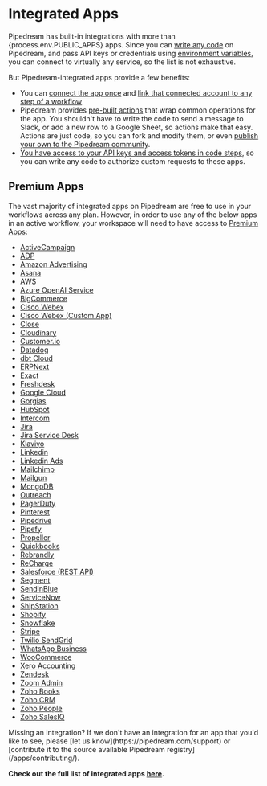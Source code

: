 
# Integrated Apps

Pipedream has built-in integrations with more than {process.env.PUBLIC_APPS} apps. Since you can [write any code](/code/nodejs/) on Pipedream, and pass API keys or credentials using [environment variables](/environment-variables/), you can connect to virtually any service, so the list is not exhaustive.

But Pipedream-integrated apps provide a few benefits:

- You can [connect the app once](/connected-accounts/) and [link that connected account to any step of a workflow](/connected-accounts/#connecting-accounts)
- Pipedream provides [pre-built actions](/components#actions) that wrap common operations for the app. You shouldn't have to write the code to send a message to Slack, or add a new row to a Google Sheet, so actions make that easy. Actions are just code, so you can fork and modify them, or even [publish your own to the Pipedream community](/apps/contributing/).
- [You have access to your API keys and access tokens in code steps](/code/nodejs/auth/), so you can write any code to authorize custom requests to these apps.

## Premium Apps

The vast majority of integrated apps on Pipedream are free to use in your workflows across any plan. However, in order to use any of the below apps in an active workflow, your workspace will need to have access to [Premium Apps](https://pipedream.com/pricing):

- [ActiveCampaign](https://pipedream.com/apps/activecampaign)
- [ADP](https://pipedream.com/apps/adp)
- [Amazon Advertising](https://pipedream.com/apps/amazon_advertising)
- [Asana](https://pipedream.com/apps/asana)
- [AWS](https://pipedream.com/apps/aws)
- [Azure OpenAI Service](https://pipedream.com/apps/azure-openai-service)
- [BigCommerce](https://pipedream.com/apps/bigcommerce)
- [Cisco Webex](https://pipedream.com/apps/cisco-webex)
- [Cisco Webex (Custom App)](https://pipedream.com/apps/cisco-webex-custom-app)
- [Close](https://pipedream.com/apps/close)
- [Cloudinary](https://pipedream.com/apps/cloudinary)
- [Customer.io](https://pipedream.com/apps/customer-io)
- [Datadog](https://pipedream.com/apps/datadog)
- [dbt Cloud](https://pipedream.com/apps/dbt)
- [ERPNext](https://pipedream.com/apps/erpnext)
- [Exact](https://pipedream.com/apps/exact)
- [Freshdesk](https://pipedream.com/apps/freshdesk)
- [Google Cloud](https://pipedream.com/apps/google-cloud)
- [Gorgias](https://pipedream.com/apps/gorgias-oauth)
- [HubSpot](https://pipedream.com/apps/hubspot)
- [Intercom](https://pipedream.com/apps/intercom)
- [Jira](https://pipedream.com/apps/jira)
- [Jira Service Desk](https://pipedream.com/apps/jira-service-desk)
- [Klaviyo](https://pipedream.com/apps/klaviyo)
- [Linkedin](https://pipedream.com/apps/linkedin)
- [Linkedin Ads](https://pipedream.com/apps/linkedin-ads)
- [Mailchimp](https://pipedream.com/apps/mailchimp)
- [Mailgun](https://pipedream.com/apps/mailgun)
- [MongoDB](https://pipedream.com/apps/mongodb)
- [Outreach](https://pipedream.com/apps/outreach)
- [PagerDuty](https://pipedream.com/apps/pagerduty)
- [Pinterest](https://pipedream.com/apps/pinterest)
- [Pipedrive](https://pipedream.com/apps/pipedrive)
- [Pipefy](https://pipedream.com/apps/pipefy)
- [Propeller](https://pipedream.com/apps/propeller)
- [Quickbooks](https://pipedream.com/apps/quickbooks)
- [Rebrandly](https://pipedream.com/apps/rebrandly)
- [ReCharge](https://pipedream.com/apps/recharge)
- [Salesforce (REST API)](https://pipedream.com/apps/salesforce_rest_api)
- [Segment](https://pipedream.com/apps/segment)
- [SendinBlue](https://pipedream.com/apps/sendinblue)
- [ServiceNow](https://pipedream.com/apps/servicenow)
- [ShipStation](https://pipedream.com/apps/shipstation)
- [Shopify](https://pipedream.com/apps/shopify)
- [Snowflake](https://pipedream.com/apps/snowflake)
- [Stripe](https://pipedream.com/apps/stripe)
- [Twilio SendGrid](https://pipedream.com/apps/sendgrid)
- [WhatsApp Business](https://pipedream.com/apps/whatsapp-business)
- [WooCommerce](https://pipedream.com/apps/woocommerce)
- [Xero Accounting](https://pipedream.com/apps/xero_accounting_api)
- [Zendesk](https://pipedream.com/apps/zendesk)
- [Zoom Admin](https://pipedream.com/apps/zoom_admin)
- [Zoho Books](https://pipedream.com/apps/zoho_books)
- [Zoho CRM](https://pipedream.com/apps/zoho_crm)
- [Zoho People](https://pipedream.com/apps/zoho_people)
- [Zoho SalesIQ](https://pipedream.com/apps/zoho_salesiq)

<Callout type="info" emoji="ℹ️">
Missing an integration?
If we don't have an integration for an app that you'd like to see, please [let us know](https://pipedream.com/support) or [contribute it to the source available Pipedream registry](/apps/contributing/).
</Callout>
  
**Check out the full list of integrated apps [here](https://pipedream.com/apps).**
